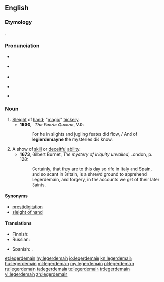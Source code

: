 {{was wotd|2006|March|26}}
==English==

===Etymology===
{{borrowing|fr|léger de main|lit=light (weight) of hand|lang=en}}.

===Pronunciation===
* {{a|UK}} {{IPA|/ˌlɛdʒədɨˈmeɪn/|lang=en}}
* {{a|US}} {{IPA|/ˈlɛdʒəɹdəˌmeɪn/|lang=en}}
* {{audio|en-us-legerdemain.ogg|Audio (US)|lang=en}}
* {{audio|En-uk-legerdemain.ogg|Audio (UK)|lang=en}}
*: {{rhymes|eɪn|lang=en}}
* {{hyphenation|leg|er|de|main|lang=en}}

===Noun===
{{wikipedia}}
{{en-noun|-}}

# [[sleight|Sleight]] of [[hand]]; "[[magic]]" [[trickery]].
#*'''1596''', {{w|Edmund Spenser}}, ''The Faerie Queene'', V.9:
#*:For he in slights and jugling feates did flow, / And of '''legierdemayne''' the mysteries did know.
# A show of [[skill]] or [[deceitful]] [[ability]].
#*'''1673''', Gilbert Burnet, ''The mystery of iniquity unvailed'', London, p. 128:
#*:Certainly, that they are to this day so rife in Italy and Spain, and so scant in Britain, is a shrewd ground to apprehend Legerdemain, and forgery, in the accounts we get of their later Saints.

====Synonyms====
* [[prestidigitation]]
* [[sleight of hand]]

====Translations====
{{trans-top|sleight of hand}}
* Finnish: {{t+|fi|silmänkääntötemppu}}
* Russian: {{t|ru|ло́вкость рук}}
{{trans-mid}}
* Spanish: {{t+|es|escamoteo|m}}, {{t+|es|prestidigitación |f}}
{{trans-bottom}}

[[et:legerdemain]]
[[hy:legerdemain]]
[[io:legerdemain]]
[[kn:legerdemain]]
[[hu:legerdemain]]
[[ml:legerdemain]]
[[my:legerdemain]]
[[pl:legerdemain]]
[[ru:legerdemain]]
[[ta:legerdemain]]
[[te:legerdemain]]
[[tr:legerdemain]]
[[vi:legerdemain]]
[[zh:legerdemain]]